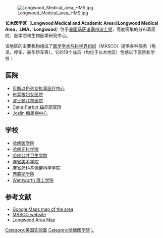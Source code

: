 [[File:Longwood_Medical_area_HMS.jpg|thumb]]

'''长木医学区'''（'''Longwood Medical and Academic Area'''或'''Longwood Medical Area'''，'''LMA'''，'''Longwood'''）位于[[美国|美国]][[马萨诸塞州|马萨诸塞州]][[波士顿|波士顿]]，高度密集的分布着医院、医学院和生物医学研究中心。<!-- LMA straddles [[Fenway-Kenmore|Fenway-Kenmore]] and [[Mission_Hill,_Boston,_Massachusetts|Mission Hill]] neighborhoods and is centered on Longwood Avenue as it runs between Huntington Avenue and the Riverway. Both intersections have an [[MBTA|MBTA]] [[Green_Line_(MBTA)|Green Line]] trolley stop: [[Longwood_(MBTA_station)|Longwood]] at Brookline ([[Green_Line_"D"_Branch|Green Line "D" Branch]]) and [[Longwood_Medical_Area_(MBTA_station)|Longwood Medical Area]] at Huntington ([[Green_Line_"E"_Branch|Green Line "E" Branch]]). --> 

该地区的主要机构组成了[[医学学术与科学界组织|医学学术与科学界组织]]（MASCO）提供各种服务（电讯、停车、豪华轿车等）。它的19个成员（均位于长木地区）包括以下医院和学校：

==医院==
*[[贝斯以色列女执事医疗中心|贝斯以色列女执事医疗中心]]
*[[布莱根妇女医院|布莱根妇女医院]]
*[[波士顿儿童医院|波士顿儿童医院]]
*[[Dana-Farber_癌症研究所|Dana-Farber 癌症研究所]]
*[[Joslin_糖尿病中心|Joslin 糖尿病中心]]

==学校==
*[[哈佛医学院|哈佛医学院]]
*[[哈佛牙科学院|哈佛牙科学院]]
*[[哈佛公共卫生学院|哈佛公共卫生学院]]
*[[麻省美术学院|麻省美术学院]]
*[[麻省药科与保健科学学院|麻省药科与保健科学学院]]
*[[西蒙斯学院|西蒙斯学院]]
*[[Wentworth_理工学院|Wentworth 理工学院]]

<!-- In addition, the Longwood Medical Area is home to the Countway Library of Medicine, which includes a large collection of rare books, and also houses the Warren Anatomical Museum, which contains over 15,000 historical items, including the skull of [[Phineas_Gage|Phineas Gage]]

Historically, the area was once residential housing with small medical institutions interspersed among the large lots. It wasn't until the 1950's when the surrounding area began a slow decline did most of the institutions grow by leaps and bounds to what they are today.  Harvard Medical built a new library in the middle of a connecting street and Harvard School of Public Health built a large auditorium across its Huntington Avenue front that stretched the whole block. Brigham and Women's bought and filled in all of its Francis Street frontage with impenetrable street-wall without exterior doors and windows only above the second floor. --> 

<!-- Various people, including journalists and the leaders of [[neighborhood_association|neighborhood associations]], levied criticism that these institutions turned their back on the surrounding neighborhoods, often walling off large sections of institutional land with mid-rise buildings without public access.  Recent years has seen a marked change in institutional planning with an effort to add public open space.  While surrounding neighborhoods remain [[heterogeneous|heterogeneous]] both ethnically and economically, the presence of the Longwood Medical and Academic Area has inevitably caused a degree of [[gentrification|urban gentrification]] with a subsequent rise in rents and property values. -->

==参考文献==
{{Reflist}}
*[http://maps.google.com/maps?q=103+avenue+louis+pasteur,+boston,+ma&spn=0.021397,0.039913&hl=en Google Maps map of the area] {{Wayback|url=http://maps.google.com/maps?q=103+avenue+louis+pasteur,+boston,+ma&spn=0.021397,0.039913&hl=en |date=20190710204414 }}
*[http://www.masco.org/ MASCO website] {{Wayback|url=http://www.masco.org/ |date=20210428073936 }}
*[http://www.hms.harvard.edu/about/maps/lmamap.html Longwood Area Map] {{Wayback|url=http://www.hms.harvard.edu/about/maps/lmamap.html |date=20081218160806 }}

<!-- {{Boston neighborhoods}} -->
<!-- {{Massachusetts-geo-stub}} -->

[[Category:美国实验室|Category:美国实验室]]
[[Category:哈佛医学院|Category:哈佛医学院]]
[[Category:波士顿|L]]
